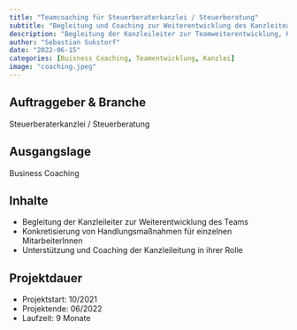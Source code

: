 ```yaml
---
title: "Teamcoaching für Steuerberaterkanzlei / Steuerberatung"
subtitle: "Begleitung und Coaching zur Weiterentwicklung des Kanzleiteams"
description: "Begleitung der Kanzleileiter zur Teamweiterentwicklung, Konkretisierung von Maßnahmen für einzelne Mitarbeiter, und Unterstützung sowie Coaching der Kanzleileitung in ihrer Rolle."
author: "Sebastian Sukstorf"
date: "2022-06-15"
categories: [Buisness Coaching, Teamentwicklung, Kanzlei]
image: "coaching.jpeg"
---
```


## Auftraggeber & Branche

Steuerberaterkanzlei / Steuerberatung

## Ausgangslage

Business Coaching

## Inhalte

* Begleitung der Kanzleileiter zur Weiterentwicklung des Teams
* Konkretisierung von Handlungsmaßnahmen für einzelnen MitarbeiterInnen
* Unterstützung und Coaching der Kanzleileitung in ihrer Rolle

## Projektdauer

- Projektstart: 10/2021
- Projektende: 06/2022
- Laufzeit: 9 Monate


